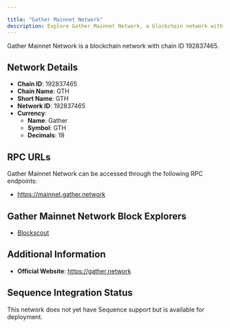 ```yaml
---

title: "Gather Mainnet Network"
description: Explore Gather Mainnet Network, a blockchain network with chain ID 192837465. Learn about its native currency, Gather, and how to interact with the network.
---
```




Gather Mainnet Network is a blockchain network with chain ID 192837465.

## Network Details

- **Chain ID**: 192837465
- **Chain Name**: GTH
- **Short Name**: GTH
- **Network ID**: 192837465
- **Currency**: 
  - **Name**: Gather
  - **Symbol**: GTH
  - **Decimals**: 18

## RPC URLs

Gather Mainnet Network can be accessed through the following RPC endpoints:

- https://mainnet.gather.network

## Gather Mainnet Network Block Explorers

- [Blockscout](https://explorer.gather.network)

## Additional Information

- **Official Website**: https://gather.network

## Sequence Integration Status

This network does not yet have Sequence support but is available for deployment.
